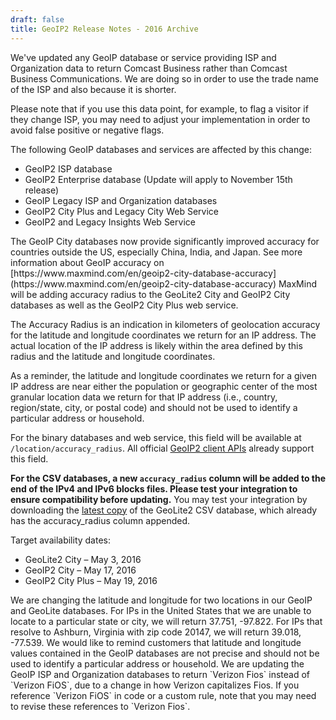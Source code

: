 ```yaml
---
draft: false
title: GeoIP2 Release Notes - 2016 Archive
---
```


<ReleaseNote date="2016-11-08" title="Change to Comcast Business ISP name">
We've updated any GeoIP database or service providing ISP and Organization data
to return Comcast Business rather than Comcast Business Communications. We are
doing so in order to use the trade name of the ISP and also because it is
shorter.

Please note that if you use this data point, for example, to flag a visitor if
they change ISP, you may need to adjust your implementation in order to avoid
false positive or negative flags.

The following GeoIP databases and services are affected by this change:

- GeoIP2 ISP database
- GeoIP2 Enterprise database (Update will apply to November 15th release)
- GeoIP Legacy ISP and Organization databases
- GeoIP2 City Plus and Legacy City Web Service
- GeoIP2 and Legacy Insights Web Service
</ReleaseNote>

<ReleaseNote date="2016-09-15" title="Improved GeoIP accuracy outside the US">
The GeoIP City databases now provide significantly improved accuracy for
countries outside the US, especially China, India, and Japan. See more
information about GeoIP accuracy on
[https://www.maxmind.com/en/geoip2-city-database-accuracy](https://www.maxmind.com/en/geoip2-city-database-accuracy)
</ReleaseNote>

<ReleaseNote date="2016-04-26" title="Accuracy radius to be added to GeoLite2 City, GeoIP2 City, and GeoIP2 City Plus">
MaxMind will be adding accuracy radius to the GeoLite2 City and GeoIP2 City
databases as well as the GeoIP2 City Plus web service.

The Accuracy Radius is an indication in kilometers of geolocation accuracy for
the latitude and longitude coordinates we return for an IP address. The actual
location of the IP address is likely within the area defined by this radius and
the latitude and longitude coordinates.

As a reminder, the latitude and longitude coordinates we return for a given IP
address are near either the population or geographic center of the most
granular location data we return for that IP address (i.e., country,
region/state, city, or postal code) and should not be used to identify a
particular address or household.

For the binary databases and web service, this field will be available at
`/location/accuracy_radius`. All official [GeoIP2 client
APIs](/geoip/geolocate-an-ip/databases/#official-maxmind-api-clients) already
support this field.

**For the CSV databases, a new `accuracy_radius` column will be added to the
end of the IPv4 and IPv6 blocks files. Please test your integration to ensure
compatibility before updating.** You may test your integration by downloading
the [latest
copy](/geoip/geoip2/geolite2/) of the
GeoLite2 CSV database, which already has the accuracy_radius column appended.

Target availability dates:

- GeoLite2 City – May 3, 2016
- GeoIP2 City – May 17, 2016
- GeoIP2 City Plus – May 19, 2016
</ReleaseNote>

<ReleaseNote date="2016-04-11" title="Change in default lat/lon">
We are changing the latitude and longitude for two locations in our GeoIP and
GeoLite databases. For IPs in the United States that we are unable to locate to
a particular state or city, we will return 37.751, -97.822. For IPs that
resolve to Ashburn, Virginia with zip code 20147, we will return 39.018,
-77.539. We would like to remind customers that latitude and longitude values
contained in the GeoIP databases are not precise and should not be used to
identify a particular address or household.
</ReleaseNote>

<ReleaseNote date="2016-02-26" title="Capitalization change for Verizon FiOS">
We are updating the GeoIP ISP and Organization databases to return `Verizon
Fios` instead of `Verizon FiOS`, due to a change in how Verizon capitalizes
Fios. If you reference `Verizon FiOS` in code or a custom rule, note that you
may need to revise these references to `Verizon Fios`.
</ReleaseNote>
